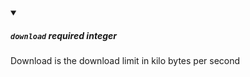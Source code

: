 
<details className="config-field" data-expandable="false" open>
<summary>

##### `download` <span class="config-field-required" data-required="false">required</span> <span class="config-field-type">integer</span> <span class="config-field-default"></span> <span class="config-field-enum"></span>

Download is the download limit in kilo bytes per second

</summary>



</details>
